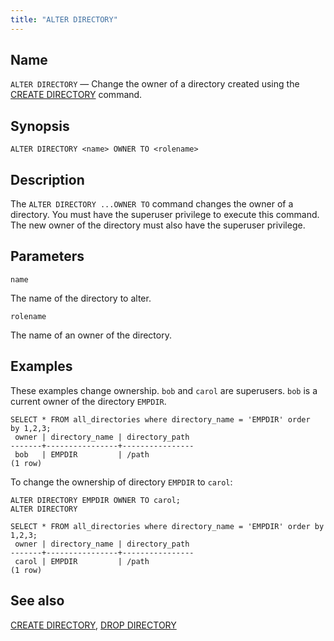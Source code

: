 ```yaml
---
title: "ALTER DIRECTORY"
---
```


<div id="alter_directory" class="registered_link"></div>

## Name

`ALTER DIRECTORY` &mdash; Change the owner of a directory created using the [CREATE DIRECTORY](22_create_directory/#create_directory) command.

## Synopsis

```text
ALTER DIRECTORY <name> OWNER TO <rolename>
```

## Description

The `ALTER DIRECTORY ...OWNER TO` command changes the owner of a directory. You must have the superuser privilege to execute this command. The new owner of the directory must also have the superuser privilege.

## Parameters

`name`

 The name of the directory to alter.

`rolename`

 The name of an owner of the directory.

## Examples

These examples change ownership. `bob` and `carol` are superusers. `bob` is a current owner of the directory `EMPDIR`.

```text
SELECT * FROM all_directories where directory_name = 'EMPDIR' order
by 1,2,3;
 owner | directory_name | directory_path
-------+----------------+----------------
 bob   | EMPDIR         | /path
(1 row)
```

To change the ownership of directory `EMPDIR` to `carol`:

```text
ALTER DIRECTORY EMPDIR OWNER TO carol;
ALTER DIRECTORY

SELECT * FROM all_directories where directory_name = 'EMPDIR' order by
1,2,3;
 owner | directory_name | directory_path
-------+----------------+----------------
 carol | EMPDIR         | /path
(1 row)
```

## See also

[CREATE DIRECTORY](22_create_directory/#create_directory), [DROP DIRECTORY](46_drop_directory/#drop_directory)
